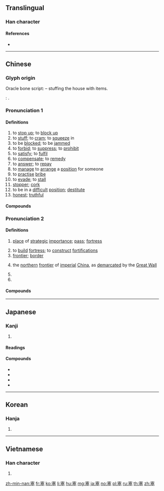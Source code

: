 ==Translingual==

===Han character===
{{Han char|rn=32|rad=土|as=10|sn=13|four=30104|canj=JTCG|ids=⿱𡨄土}}

====References====
* {{Han ref|kx=0236.090|dkj=05349|dj=0474.020|hdz=10475.010|uh=585E|ud=22622|bh=B6EB|bd=46827}}

----

==Chinese==
{{zh-forms}}

===Glyph origin===
{{Han etym}}
Oracle bone script: {{Han compound|宀|工|廾|ls=ic|t1=house|t2=two items|t3=two hands}} – stuffing the house with items.

''{{w|Shuowen}}'': {{Han compound|𡨄|土|ls=ic|t2=soil}}.

===Pronunciation 1===
{{zh-pron
|m=sāi,sēi,sè
|m_note=sāi - vernacular (“to stuff; to be jammed; stopper”); sēi - low vernacular (“to stuff”); sè - literary
|c=sak1
|h=pfs=set
|md=sék/sáik
|md_note=sék - vernacular; sáik - literary
|mn=sat
|w=4seq
|mc=2
|oc=2,2
|ma=Zh-sai.ogg
|cat=v,n,a
}}

====Definitions====
{{zh-hanzi}}

# to [[stop up]]; to [[block up]]
# to [[stuff]]; to [[cram]]; to [[squeeze]] in
# to be [[block]]ed; to be [[jammed]]
# to [[forbid]]; to [[suppress]]; to [[prohibit]]
# to [[satisfy]]; to [[fulfil]]
# to [[compensate]]; to [[remedy]]
# to [[answer]]; to [[repay]]
# to [[manage]] to [[arrange]] a [[position]] for someone
# to [[practise]] [[bribe]]
# to [[evade]]; to [[stall]]
# [[stopper]]; [[cork]]
# to be in a [[difficult]] [[position]]; [[destitute]]
# [[honest]]; [[truthful]]

====Compounds====
{{zh-der|亞塞拜然|交通壅塞|但求塞責|優婆塞|充塞|兩豆塞耳|唐塞|喉塞音|嗌塞|堆山塞海|堰塞湖|堵塞|塞住|塞內加爾|塞子|塞席爾|塞擦音|塞淵|塞滿|塞爆音|塞爾維亞|塞牙|塞牙縫|塞狗洞|塞納河|塞耳|塞耳偷鈴|塞耳盜鐘|塞聲|塞職|塞話|塞責|塞車|塞音|填塞|填街塞巷|壅塞|壺漿塞道|奧登塞|屯街塞巷|屯蹶否塞|布魯塞爾|廞塞|心肌梗塞|抑塞|抑塞磊落|拍塞|拒塞|拔本塞原|拔本塞源|挨山塞海|推諉塞責|搪塞|擁塞|擔雪塞井|敷衍塞責|敷衍搪塞|晦盲否塞|木塞|杜塞|栓塞|梗塞|氣塞|泥塞竹管|活塞|淤塞|淵塞|漫天塞地|漫山塞野|潦草塞責|火星塞|無以塞責|理塞|瓶塞|白塞木|窒塞|耳塞|聊以塞責|腦栓塞|腸阻塞|苟且唐塞|茅塞|茅塞頓開|葉尼塞河|蔽塞|蔽聰塞明|補垣塞穴|語塞|譽塞天下|豺狼塞路|赭衣塞路|距塞|通塞|閉塞|閉明塞聰|閉目塞聽|閉門塞竇|閼塞|阻塞|障塞|險塞|頓開茅塞|鬱塞|鼻塞聲重}}

===Pronunciation 2===
{{zh-pron
|m=sài
|c=coi3
|h=pfs=sai
|md=sái
|mn=sài
|w=2se
|mc=1
|oc=1,1
|cat=n,v
}}

====Definitions====
{{zh-hanzi}}

# {{lb|zh|historical}} [[place]] of [[strategic]] [[importance]]; [[pass]]; [[fortress]]
# to [[build]] [[fortress]]; to [[construct]] [[fortification]]s
# [[frontier]]; [[border]]
# {{lb|zh|specifically}} the [[northern]] [[frontier]] of [[imperial]] [[China]], as [[demarcate]]d by the [[Great Wall]]
# {{zh-alt-form|賽|to [[sacrifice]] to [[God]]}}
# {{zh-alt-form|簺|an [[ancient]] [[gambling]] [[game]]}}

====Compounds====
{{zh-der|fold=1|塞北|塞爾維亞|塞拉利昂|塞納河|塞內加爾|塞浦路斯|塞舌爾|塞外|塞維利亞|塞翁失馬|巴塞爾|塞下曲|四塞|塞得港|巴塞隆納|塞內|塞上曲|塞門|出塞|塞班島|昭君出塞|文姬入塞|玄塞|款塞|榆塞|關塞|絕塞|紫塞|要塞|雞鹿塞|阨塞|邊塞|邊塞詩}}

----

==Japanese==

===Kanji===
{{ja-kanji|grade=c|rs=土10}}

# {{defn|lang=ja|sort=土10}}

====Readings====
{{ja-readings|goon=[[そく]] (soku), [[さい]] (sai)|kanon=[[そく]] (soku), [[さい]] (sai)|kun=[[ふさぐ]] (fusagu), [[みちる]] (michiru), [[とりで]] (toride)}}

====Compounds====
* {{ja-r|活塞|かっそく|[[piston]]}}
* {{ja-r|塞翁|さいおう}}
* {{ja-r|城塞|じょうさい}}
* {{ja-r|要塞|ようさい}}

----

==Korean==

===Hanja===
{{ko-hanja|hangeul=[[새]], [[색]]|rv=sae, saek|mr=sae, saek|y=say, sayk}}

# {{defn|lang=ko|sort=土10}}

----

==Vietnamese==

===Han character===
{{vi-hantu|[[tắc]], [[tái]]|rs=土10}}

# {{defn|lang=vi|sort=土10}}

[[zh-min-nan:塞]]
[[fr:塞]]
[[ko:塞]]
[[li:塞]]
[[hu:塞]]
[[mg:塞]]
[[ja:塞]]
[[no:塞]]
[[pl:塞]]
[[ru:塞]]
[[th:塞]]
[[zh:塞]]